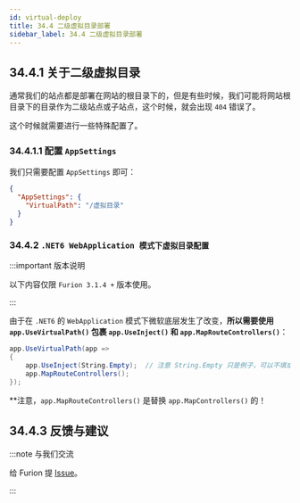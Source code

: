 ```yaml
---
id: virtual-deploy
title: 34.4 二级虚拟目录部署
sidebar_label: 34.4 二级虚拟目录部署
---
```


## 34.4.1 关于二级虚拟目录

通常我们的站点都是部署在网站的根目录下的，但是有些时候，我们可能将网站根目录下的目录作为二级站点或子站点，这个时候，就会出现 `404` 错误了。

这个时候就需要进行一些特殊配置了。

### 34.4.1.1 配置 `AppSettings`

我们只需要配置 `AppSettings` 即可：

```json
{
  "AppSettings": {
    "VirtualPath": "/虚拟目录"
  }
}
```

### 34.4.2 `.NET6 WebApplication 模式下虚拟目录配置`

:::important 版本说明

以下内容仅限 `Furion 3.1.4 +` 版本使用。

:::

由于在 `.NET6` 的 `WebApplication` 模式下微软底层发生了改变，**所以需要使用 `app.UseVirtualPath()` 包裹 `app.UseInject()` 和 `app.MapRouteControllers()`**：

```cs {1,4}
app.UseVirtualPath(app =>
{
    app.UseInject(String.Empty);  // 注意 String.Empty 只是例子，可以不填或填其他的，见一分钟入门
    app.MapRouteControllers();
});
```

**注意，`app.MapRouteControllers()` 是替换 `app.MapControllers()` 的！

## 34.4.3 反馈与建议

:::note 与我们交流

给 Furion 提 [Issue](https://gitee.com/dotnetchina/Furion/issues/new?issue)。

:::

